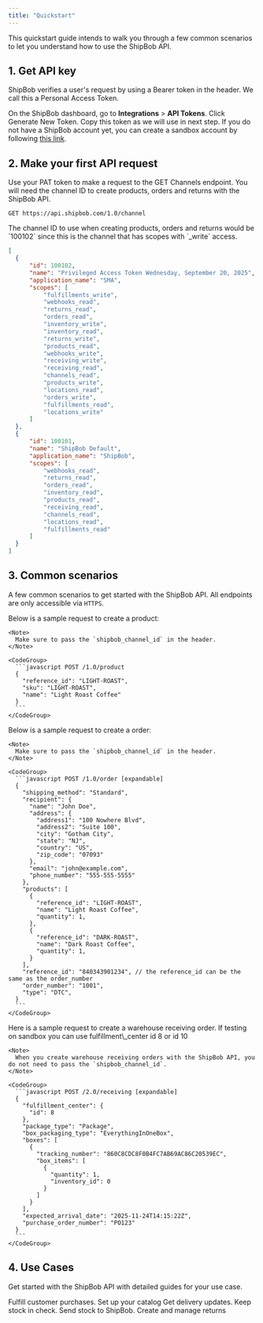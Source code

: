 ```yaml
---
title: "Quickstart"
---
```


This quickstart guide intends to walk you through a few common scenarios to let you understand how to use the ShipBob API.

## 1. Get API key

ShipBob verifies a user's request by using a Bearer token in the header. We call this a Personal Access Token.

On the ShipBob dashboard, go to **Integrations** > **API Tokens**. Click Generate New Token. Copy this token as we will use in next step. If you do not have a ShipBob account yet, you can create a sandbox account by following [this link](https://webstage.shipbob.dev/app/merchant/#/SignUp).&#x20;

## 2. Make your first API request

Use your PAT token to make a request to the GET Channels endpoint. You will need the channel ID to create products, orders and returns with the ShipBob API.

```
GET https://api.shipbob.com/1.0/channel
```

<Accordion title="Example response" defaultOpen={false}>
  The channel ID to use when creating products, orders and returns would be `100102` since this is the channel that has scopes with `_write` access.

  ```json GET Channel 1.0/channel {3-24}
  [
    {
    	"id": 100102,
    	"name": "Privileged Access Token Wednesday, September 20, 2025",
    	"application_name": "SMA",
    	"scopes": [
    		"fulfillments_write",
    		"webhooks_read",
    		"returns_read",
    		"orders_read",
    		"inventory_write",
    		"inventory_read",
    		"returns_write",
    		"products_read",
    		"webhooks_write",
    		"receiving_write",
    		"receiving_read",
    		"channels_read",
    		"products_write",
    		"locations_read",
    		"orders_write",
    		"fulfillments_read",
    		"locations_write"
    	]
    },
    {
    	"id": 100101,
    	"name": "ShipBob Default",
    	"application_name": "ShipBob",
    	"scopes": [
    		"webhooks_read",
    		"returns_read",
    		"orders_read",
    		"inventory_read",
    		"products_read",
    		"receiving_read",
    		"channels_read",
    		"locations_read",
    		"fulfillments_read"
    	]
    }
  ]
  ```
</Accordion>

## 3. Common scenarios

A few common scenarios to get started with the ShipBob API. All endpoints are only accessible via `HTTPS`.

<AccordionGroup>
  <Accordion title="Create product" defaultOpen={false}>
    Below is a sample request to create a product:

    <Note>
      Make sure to pass the `shipbob_channel_id` in the header.
    </Note>

    <CodeGroup>
      ```javascript POST /1.0/product
      {
        "reference_id": "LIGHT-ROAST",
        "sku": "LIGHT-ROAST",
        "name": "Light Roast Coffee"
      }
      ```
    </CodeGroup>
  </Accordion>

  <Accordion title="Create order" defaultOpen={false}>
    &#x20;Below is a sample request to create a order:

    <Note>
      Make sure to pass the `shipbob_channel_id` in the header.
    </Note>

    <CodeGroup>
      ```javascript POST /1.0/order [expandable]
      {
        "shipping_method": "Standard",
        "recipient": {
          "name": "John Doe",
          "address": {
            "address1": "100 Nowhere Blvd",
            "address2": "Suite 100",
            "city": "Gotham City",
            "state": "NJ",
            "country": "US",
            "zip_code": "07093"
          },
          "email": "john@example.com",
          "phone_number": "555-555-5555"
        },
        "products": [
          {
            "reference_id": "LIGHT-ROAST",
            "name": "Light Roast Coffee",
            "quantity": 1,
          },
          {
            "reference_id": "DARK-ROAST",
            "name": "Dark Roast Coffee",
            "quantity": 1,
          }
        ],
        "reference_id": "840343901234", // the reference_id can be the same as the order_number
        "order_number": "1001",
        "type": "DTC",
      }
      ```
    </CodeGroup>
  </Accordion>

  <Accordion title="Create warehouse receiving order" defaultOpen={false}>
    Here is a sample request to create a warehouse receiving order. If testing on sandbox you can use fulfillment\_center id 8 or id 10&#x20;

    <Note>
      When you create warehouse receiving orders with the ShipBob API, you do not need to pass the `shipbob_channel_id`.
    </Note>

    <CodeGroup>
      ```javascript POST /2.0/receiving [expandable]
      {
        "fulfillment_center": {
          "id": 8
        },
        "package_type": "Package",
        "box_packaging_type": "EverythingInOneBox",
        "boxes": [
          {
            "tracking_number": "860C8CDC8F0B4FC7AB69AC86C20539EC",
            "box_items": [
              {
                "quantity": 1,
                "inventory_id": 0
              }
            ]
          }
        ],
        "expected_arrival_date": "2025-11-24T14:15:22Z",
        "purchase_order_number": "PO123"
      }
      ```
    </CodeGroup>
  </Accordion>
</AccordionGroup>

## 4. Use Cases

Get started with the ShipBob API with detailed guides for your use case.

<CardGroup cols={2}>
  <Card title="Create Orders" icon="bolt" href="/guides/orders">
    Fulfill customer purchases.
  </Card>

  <Card title="Manage Products" icon="browser" href="/guides/products">
    Set up your catalog
  </Card>

  <Card title="Track Shipments" icon="chart-mixed" href="/guides/tracking">
    Get delivery updates.
  </Card>

  <Card title="Sync Inventory" icon="rotate" href="/guides/inventory">
    Keep stock in check.
  </Card>

  <Card title="Warehouse Receiving Orders" icon="pallet-boxes" href="/guides/receiving">
    Send stock to ShipBob.
  </Card>

  <Card title="Returns" icon="rotate-left" href="/guides/returns">
    Create and manage returns
  </Card>
</CardGroup>